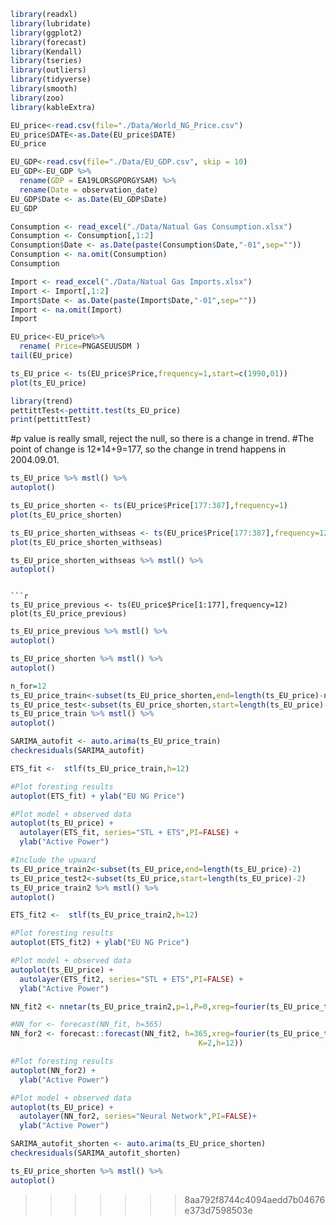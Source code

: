 
```r
library(readxl)
library(lubridate)
library(ggplot2)
library(forecast)  
library(Kendall)
library(tseries)
library(outliers)
library(tidyverse)
library(smooth)
library(zoo)
library(kableExtra)
```

```r
EU_price<-read.csv(file="./Data/World_NG_Price.csv")
EU_price$DATE<-as.Date(EU_price$DATE)
EU_price

EU_GDP<-read.csv(file="./Data/EU_GDP.csv", skip = 10)
EU_GDP<-EU_GDP %>%
  rename(GDP = EA19LORSGPORGYSAM) %>%
  rename(Date = observation_date)
EU_GDP$Date <- as.Date(EU_GDP$Date)
EU_GDP

Consumption <- read_excel("./Data/Natual Gas Consumption.xlsx")
Consumption <- Consumption[,1:2]
Consumption$Date <- as.Date(paste(Consumption$Date,"-01",sep=""))
Consumption <- na.omit(Consumption)
Consumption

Import <- read_excel("./Data/Natual Gas Imports.xlsx")
Import <- Import[,1:2]
Import$Date <- as.Date(paste(Import$Date,"-01",sep=""))
Import <- na.omit(Import)
Import
```

```r
EU_price<-EU_price%>%
  rename( Price=PNGASEUUSDM ) 
tail(EU_price)
```

```r
ts_EU_price <- ts(EU_price$Price,frequency=1,start=c(1990,01))
plot(ts_EU_price)
```

```r
library(trend)
pettittTest<-pettitt.test(ts_EU_price)
print(pettittTest)
```
#p value is really small, reject the null, so there is a change in trend.
#The point of change is 12*14+9=177, so the change in trend happens in 2004.09.01.

```r
ts_EU_price %>% mstl() %>%
autoplot()
```
```r
ts_EU_price_shorten <- ts(EU_price$Price[177:387],frequency=1)
plot(ts_EU_price_shorten)
```


```r
ts_EU_price_shorten_withseas <- ts(EU_price$Price[177:387],frequency=12)
plot(ts_EU_price_shorten_withseas)
```
```r
ts_EU_price_shorten_withseas %>% mstl() %>%
autoplot()
```
```

```r
ts_EU_price_previous <- ts(EU_price$Price[1:177],frequency=12)
plot(ts_EU_price_previous)
```

```r
ts_EU_price_previous %>% mstl() %>%
autoplot()
```

```r
ts_EU_price_shorten %>% mstl() %>%
autoplot()
```

```r
n_for=12
ts_EU_price_train<-subset(ts_EU_price_shorten,end=length(ts_EU_price)-n_for)
ts_EU_price_test<-subset(ts_EU_price_shorten,start=length(ts_EU_price)-n_for)
ts_EU_price_train %>% mstl() %>%
autoplot()
```

```r
SARIMA_autofit <- auto.arima(ts_EU_price_train)
checkresiduals(SARIMA_autofit)
```

```r
ETS_fit <-  stlf(ts_EU_price_train,h=12)

#Plot foresting results
autoplot(ETS_fit) + ylab("EU NG Price")

#Plot model + observed data
autoplot(ts_EU_price) +
  autolayer(ETS_fit, series="STL + ETS",PI=FALSE) +
  ylab("Active Power")
```
```r
#Include the upward
ts_EU_price_train2<-subset(ts_EU_price,end=length(ts_EU_price)-2)
ts_EU_price_test2<-subset(ts_EU_price,start=length(ts_EU_price)-2)
ts_EU_price_train2 %>% mstl() %>%
autoplot()
```
```r
ETS_fit2 <-  stlf(ts_EU_price_train2,h=12)

#Plot foresting results
autoplot(ETS_fit2) + ylab("EU NG Price")

#Plot model + observed data
autoplot(ts_EU_price) +
  autolayer(ETS_fit2, series="STL + ETS",PI=FALSE) +
  ylab("Active Power")
```
```r
NN_fit2 <- nnetar(ts_EU_price_train2,p=1,P=0,xreg=fourier(ts_EU_price_train2, K=2))

#NN_for <- forecast(NN_fit, h=365) 
NN_for2 <- forecast::forecast(NN_fit2, h=365,xreg=fourier(ts_EU_price_train2, 
                                          K=2,h=12))

#Plot foresting results
autoplot(NN_for2) +
  ylab("Active Power") 

#Plot model + observed data
autoplot(ts_EU_price) +
  autolayer(NN_for2, series="Neural Network",PI=FALSE)+
  ylab("Active Power") 
```



```r
SARIMA_autofit_shorten <- auto.arima(ts_EU_price_shorten)
checkresiduals(SARIMA_autofit_shorten)
```
```r
ts_EU_price_shorten %>% mstl() %>%
autoplot()
```


>>>>>>> 8aa792f8744c4094aedd7b04676e373d7598503e
